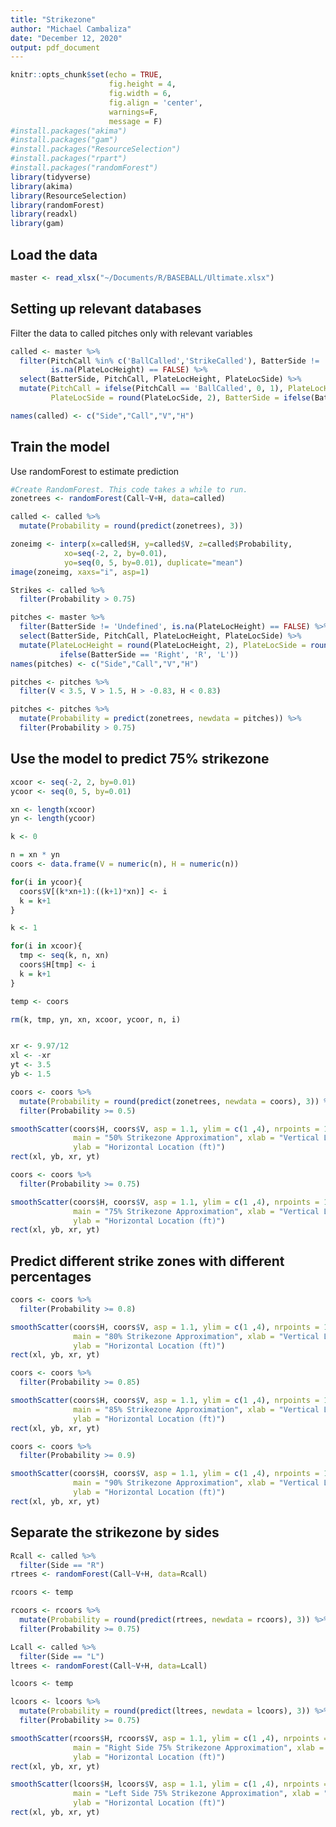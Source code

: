```yaml
---
title: "Strikezone"
author: "Michael Cambaliza"
date: "December 12, 2020"
output: pdf_document
---
```


```r
knitr::opts_chunk$set(echo = TRUE, 
                      fig.height = 4, 
                      fig.width = 6,
                      fig.align = 'center',
                      warnings=F,
                      message = F)
#install.packages("akima")
#install.packages("gam")
#install.packages("ResourceSelection")
#install.packages("rpart")
#install.packages("randomForest")
library(tidyverse)
library(akima)
library(ResourceSelection)
library(randomForest)
library(readxl)
library(gam)

```

## Load the data

```r
master <- read_xlsx("~/Documents/R/BASEBALL/Ultimate.xlsx")
```

## Setting up relevant databases

Filter the data to called pitches only with relevant variables

```r
called <- master %>%
  filter(PitchCall %in% c('BallCalled','StrikeCalled'), BatterSide != 'Undefined', 
         is.na(PlateLocHeight) == FALSE) %>%
  select(BatterSide, PitchCall, PlateLocHeight, PlateLocSide) %>%
  mutate(PitchCall = ifelse(PitchCall == 'BallCalled', 0, 1), PlateLocHeight = round(PlateLocHeight, 2),
         PlateLocSide = round(PlateLocSide, 2), BatterSide = ifelse(BatterSide == 'Right', 'R', 'L'))

names(called) <- c("Side","Call","V","H")
```

## Train the model

Use randomForest to estimate prediction

```r
#Create RandomForest. This code takes a while to run.
zonetrees <- randomForest(Call~V+H, data=called)

called <- called %>%
  mutate(Probability = round(predict(zonetrees), 3))

zoneimg <- interp(x=called$H, y=called$V, z=called$Probability, 
            xo=seq(-2, 2, by=0.01), 
            yo=seq(0, 5, by=0.01), duplicate="mean")
image(zoneimg, xaxs="i", asp=1)

Strikes <- called %>%
  filter(Probability > 0.75)

pitches <- master %>%
  filter(BatterSide != 'Undefined', is.na(PlateLocHeight) == FALSE) %>%
  select(BatterSide, PitchCall, PlateLocHeight, PlateLocSide) %>%
  mutate(PlateLocHeight = round(PlateLocHeight, 2), PlateLocSide = round(PlateLocSide, 2), BatterSide =
           ifelse(BatterSide == 'Right', 'R', 'L'))
names(pitches) <- c("Side","Call","V","H")

pitches <- pitches %>%
  filter(V < 3.5, V > 1.5, H > -0.83, H < 0.83)

pitches <- pitches %>%
  mutate(Probability = predict(zonetrees, newdata = pitches)) %>%
  filter(Probability > 0.75)
```

## Use the model to predict 75% strikezone

```r
xcoor <- seq(-2, 2, by=0.01)
ycoor <- seq(0, 5, by=0.01)

xn <- length(xcoor)
yn <- length(ycoor)

k <- 0

n = xn * yn
coors <- data.frame(V = numeric(n), H = numeric(n))

for(i in ycoor){
  coors$V[(k*xn+1):((k+1)*xn)] <- i
  k = k+1
}

k <- 1

for(i in xcoor){
  tmp <- seq(k, n, xn)
  coors$H[tmp] <- i
  k = k+1
}

temp <- coors

rm(k, tmp, yn, xn, xcoor, ycoor, n, i)


xr <- 9.97/12
xl <- -xr
yt <- 3.5
yb <- 1.5

coors <- coors %>%
  mutate(Probability = round(predict(zonetrees, newdata = coors), 3)) %>%
  filter(Probability >= 0.5)

smoothScatter(coors$H, coors$V, asp = 1.1, ylim = c(1 ,4), nrpoints = 10, nbin = 300,
              main = "50% Strikezone Approximation", xlab = "Vertical Location (ft)", 
              ylab = "Horizontal Location (ft)")
rect(xl, yb, xr, yt)

coors <- coors %>%
  filter(Probability >= 0.75)

smoothScatter(coors$H, coors$V, asp = 1.1, ylim = c(1 ,4), nrpoints = 10, nbin = 300,
              main = "75% Strikezone Approximation", xlab = "Vertical Location (ft)", 
              ylab = "Horizontal Location (ft)")
rect(xl, yb, xr, yt)
```

## Predict different strike zones with different percentages

```r
coors <- coors %>%
  filter(Probability >= 0.8)

smoothScatter(coors$H, coors$V, asp = 1.1, ylim = c(1 ,4), nrpoints = 10, nbin = 300,
              main = "80% Strikezone Approximation", xlab = "Vertical Location (ft)", 
              ylab = "Horizontal Location (ft)")
rect(xl, yb, xr, yt)

coors <- coors %>%
  filter(Probability >= 0.85)

smoothScatter(coors$H, coors$V, asp = 1.1, ylim = c(1 ,4), nrpoints = 10, nbin = 300,
              main = "85% Strikezone Approximation", xlab = "Vertical Location (ft)", 
              ylab = "Horizontal Location (ft)")
rect(xl, yb, xr, yt)

coors <- coors %>%
  filter(Probability >= 0.9)

smoothScatter(coors$H, coors$V, asp = 1.1, ylim = c(1 ,4), nrpoints = 10, nbin = 300,
              main = "90% Strikezone Approximation", xlab = "Vertical Location (ft)", 
              ylab = "Horizontal Location (ft)")
rect(xl, yb, xr, yt)
```

## Separate the strikezone by sides

```r
Rcall <- called %>%
  filter(Side == "R")
rtrees <- randomForest(Call~V+H, data=Rcall)

rcoors <- temp

rcoors <- rcoors %>%
  mutate(Probability = round(predict(rtrees, newdata = rcoors), 3)) %>%
  filter(Probability >= 0.75)

Lcall <- called %>%
  filter(Side == "L")
ltrees <- randomForest(Call~V+H, data=Lcall)

lcoors <- temp

lcoors <- lcoors %>%
  mutate(Probability = round(predict(ltrees, newdata = lcoors), 3)) %>%
  filter(Probability >= 0.75)

smoothScatter(rcoors$H, rcoors$V, asp = 1.1, ylim = c(1 ,4), nrpoints = 10, nbin = 300,
              main = "Right Side 75% Strikezone Approximation", xlab = "Vertical Location (ft)", 
              ylab = "Horizontal Location (ft)")
rect(xl, yb, xr, yt)

smoothScatter(lcoors$H, lcoors$V, asp = 1.1, ylim = c(1 ,4), nrpoints = 10, nbin = 300,
              main = "Left Side 75% Strikezone Approximation", xlab = "Vertical Location (ft)", 
              ylab = "Horizontal Location (ft)")
rect(xl, yb, xr, yt)
```